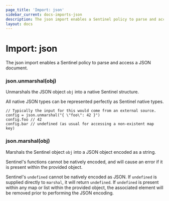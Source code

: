 ```yaml
---
page_title: 'Import: json'
sidebar_current: docs-imports-json
description: The json import enables a Sentinel policy to parse and access a JSON document.
layout: docs
---
```


# Import: json

The json import enables a Sentinel policy to parse and access a JSON
document.

### json.unmarshal(obj)

Unmarshals the JSON object `obj` into a native Sentinel structure.

All native JSON types can be represented perfectly as Sentinel native types.

```sentinel
// Typically the input for this would come from an external source.
config = json.unmarshal("{ \"foo\": 42 }")
config.foo // 42
config.bar // undefined (as usual for accessing a non-existent map key)
```

### json.marshal(obj)

Marshals the Sentinel object `obj` into a JSON object encoded as a string.

Sentinel's functions cannot be natively encoded, and will cause an error if
it is present within the provided object.

Sentinel's `undefined` cannot be natively encoded as JSON. If `undefined`
is supplied directly to `marshal`, it will return `undefined`. If `undefined`
is present within any map or list within the provided object, the associated
element will be removed prior to performing the JSON encoding.
